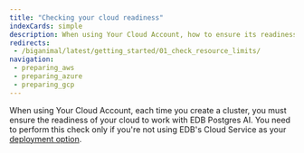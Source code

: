 ```yaml
---
title: "Checking your cloud readiness"
indexCards: simple
description: When using Your Cloud Account, how to ensure its readiness to work with EDB Postgres AI. 
redirects:
 - /biganimal/latest/getting_started/01_check_resource_limits/
navigation: 
 - preparing_aws
 - preparing_azure
 - preparing_gcp
---
```


When using Your Cloud Account, each time you create a cluster, you must ensure the readiness of your cloud to work with EDB Postgres AI. You need to perform this check only if you're not using EDB's Cloud Service as your [deployment option](/edb-postgres-ai/cloud-service/getting_started/planning/choosing_your_deployment/).
